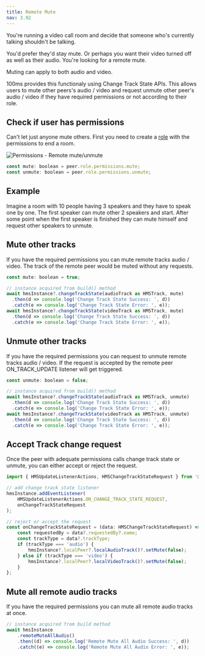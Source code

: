 ```yaml
---
title: Remote Mute
nav: 3.92
---
```


You're running a video call room and decide that someone who's currently talking shouldn't be talking.

You'd prefer they'd stay mute. Or perhaps you want their video turned off as well as their audio. You're looking for a remote mute.

Muting can apply to both audio and video.


100ms provides this functionaly using Change Track State APIs. This allows users to mute other peers's audio / video and request unmute other peer's audio / video if they have required permissions or not according to their role.

## Check if user has permissions

Can't let just anyone mute others. First you need to create a [role](../foundation/templates-and-roles) with the permissions to end a room.

![Permissions - Remote mute/unmute](/guides/permissions.png)

```js
const mute: boolean = peer.role.permissions.mute;
const unmute: boolean = peer.role.permissions.unmute;
```

## Example

Imagine a room with 10 people having 3 speakers and they have to speak one by one. The first speaker can mute other 2 speakers and start. After some point when the first speaker is finished they can mute himself and request other speakers to unmute.

## Mute other tracks

If you have the required permissions you can mute remote tracks audio / video. The track of the remote peer would be muted without any requests.

```js
const mute: boolean = true;

// instance acquired from build() method
await hmsInstance?.changeTrackState(audioTrack as HMSTrack, mute)
  .then(d => console.log('Change Track State Success: ', d))
  .catch(e => console.log('Change Track State Error: ', e));
await hmsInstance?.changeTrackState(videoTrack as HMSTrack, mute)
  .then(d => console.log('Change Track State Success: ', d))
  .catch(e => console.log('Change Track State Error: ', e));
```

## Unmute other tracks

If you have the required permissions you can request to unmute remote tracks audio / video. If the request is accepted by the remote peer ON_TRACK_UPDATE listener will get triggered.

```js
const unmute: boolean = false;

// instance acquired from build() method
await hmsInstance?.changeTrackState(audioTrack as HMSTrack, unmute)
  .then(d => console.log('Change Track State Success: ', d))
  .catch(e => console.log('Change Track State Error: ', e));
await hmsInstance?.changeTrackState(videoTrack as HMSTrack, unmute)
  .then(d => console.log('Change Track State Success: ', d))
  .catch(e => console.log('Change Track State Error: ', e));
```

## Accept Track change request

Once the peer with adequate permissions calls change track state or unmute, you can either accept or reject the request.

```js
import { HMSUpdateListenerActions, HMSChangeTrackStateRequest } from '@100mslive/react-native-hms';

// add change track state listener
hmsInstance.addEventListener(
    HMSUpdateListenerActions.ON_CHANGE_TRACK_STATE_REQUEST,
    onChangeTrackStateRequest
);

// reject or accept the request
const onChangeTrackStateRequest = (data: HMSChangeTrackStateRequest) => {
    const requestedBy = data?.requestedBy?.name;
    const trackType = data?.trackType;
    if (trackType === 'audio') {
        hmsInstance?.localPeer?.localAudioTrack()?.setMute(false);
    } else if (trackType === 'video') {
        hmsInstance?.localPeer?.localVideoTrack()?.setMute(false);
    }
};
```

## Mute all remote audio tracks

If you have the required permissions you can mute all remote audio tracks at once.

```js
// instance acquired from build method
await hmsInstance
    .remoteMuteAllAudio()
    .then((d) => console.log('Remote Mute All Audio Success: ', d))
    .catch((e) => console.log('Remote Mute All Audio Error: ', e));
```
